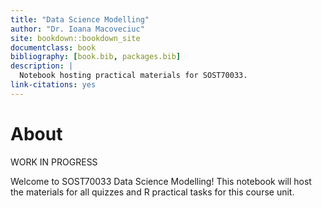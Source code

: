 ```yaml
--- 
title: "Data Science Modelling"
author: "Dr. Ioana Macoveciuc"
site: bookdown::bookdown_site
documentclass: book
bibliography: [book.bib, packages.bib]
description: |
  Notebook hosting practical materials for SOST70033.
link-citations: yes
---
```


# About {-}


WORK IN PROGRESS

Welcome to SOST70033 Data Science Modelling! This notebook will host the materials for all quizzes and R practical tasks for this course unit. 



